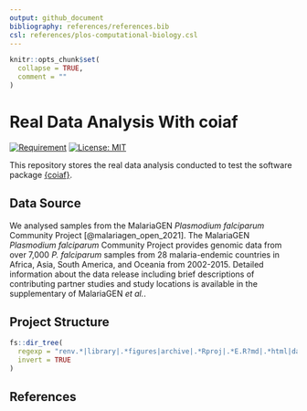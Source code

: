 ```yaml
---
output: github_document
bibliography: references/references.bib
csl: references/plos-computational-biology.csl
---
```


<!-- README.md is generated from README.Rmd. Please edit that file -->

```r
knitr::opts_chunk$set(
  collapse = TRUE,
  comment = ""
)
```

# Real Data Analysis With coiaf

<!-- badges: start -->
[![Requirement](https://img.shields.io/badge/requirement-coiaf-blue)](https://github.com/bailey-lab/coiaf)
[![License: MIT](https://img.shields.io/badge/License-MIT-yellow.svg)](https://opensource.org/licenses/MIT)
<!-- badges: end -->

This repository stores the real data analysis conducted to test the software
package [{coiaf}](https://github.com/bailey-lab/coiaf).

## Data Source
We analysed samples from the MalariaGEN *Plasmodium falciparum* Community
Project [@malariagen_open_2021]. The MalariaGEN *Plasmodium falciparum*
Community Project provides genomic data from over 7,000 *P. falciparum* samples
from 28 malaria-endemic countries in Africa, Asia, South America, and Oceania
from 2002-2015. Detailed information about the data release including brief
descriptions of contributing partner studies and study locations is available in
the supplementary of MalariaGEN *et al.*.

## Project Structure

```r
fs::dir_tree(
  regexp = "renv.*|library|.*figures|archive|.*Rproj|.*E.R?md|.*html|data-outputs/vary-seq-error/*|references", 
  invert = TRUE
)
```

## References
